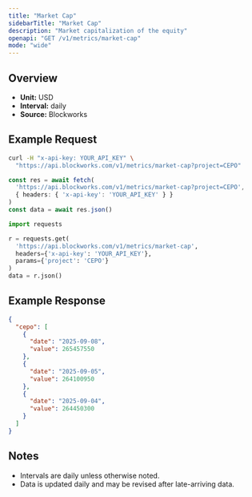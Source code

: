 ```yaml
---
title: "Market Cap"
sidebarTitle: "Market Cap"
description: "Market capitalization of the equity"
openapi: "GET /v1/metrics/market-cap"
mode: "wide"
---
```


## Overview

- **Unit:** USD
- **Interval:** daily
- **Source:** Blockworks

## Example Request

<CodeGroup>

```bash cURL
curl -H "x-api-key: YOUR_API_KEY" \
  "https://api.blockworks.com/v1/metrics/market-cap?project=CEPO"
```

```typescript TypeScript
const res = await fetch(
  'https://api.blockworks.com/v1/metrics/market-cap?project=CEPO',
  { headers: { 'x-api-key': 'YOUR_API_KEY' } }
)
const data = await res.json()
```

```python Python
import requests

r = requests.get(
  'https://api.blockworks.com/v1/metrics/market-cap',
  headers={'x-api-key': 'YOUR_API_KEY'},
  params={'project': 'CEPO'}
)
data = r.json()
```

</CodeGroup>

## Example Response

```json
{
  "cepo": [
    {
      "date": "2025-09-08",
      "value": 265457550
    },
    {
      "date": "2025-09-05",
      "value": 264100950
    },
    {
      "date": "2025-09-04",
      "value": 264450300
    }
  ]
}
```

## Notes
- Intervals are daily unless otherwise noted.
- Data is updated daily and may be revised after late-arriving data.
